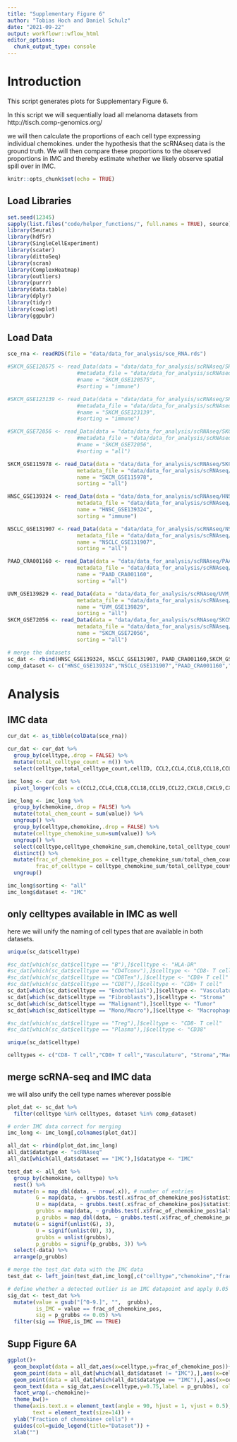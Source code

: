 ```yaml
---
title: "Supplementary Figure 6"
author: "Tobias Hoch and Daniel Schulz"
date: "2021-09-22"
output: workflowr::wflow_html
editor_options:
  chunk_output_type: console
---
```


# Introduction
This script generates plots for Supplementary Figure 6. 

In this script we will sequentially load all melanoma datasets from http://tisch.comp-genomics.org/

we will then calculate the proportions of each cell type expressing individual chemokines. under the hypothesis that the scRNAseq data is the ground truth. We will then compare these proportions to the observed proportions in IMC and thereby estimate whether we likely observe spatial spill over in IMC.

```r
knitr::opts_chunk$set(echo = TRUE)
```

## Load Libraries

```r
set.seed(12345)
sapply(list.files("code/helper_functions/", full.names = TRUE), source)
library(Seurat)
library(hdf5r)
library(SingleCellExperiment)
library(scater)
library(dittoSeq)
library(scran)
library(ComplexHeatmap)
library(outliers)
library(purrr)
library(data.table)
library(dplyr)
library(tidyr)
library(cowplot)
library(ggpubr)
```

## Load Data

```r
sce_rna <- readRDS(file = "data/data_for_analysis/sce_RNA.rds")

#SKCM_GSE120575 <- read_Data(data = "data/data_for_analysis/scRNAseq/SKCM_GSE120575_aPD1aCTLA4_expression.h5",
                      #metadata_file = "data/data_for_analysis/scRNAseq/SKCM_GSE120575_aPD1aCTLA4_CellMetainfo_table.tsv",
                      #name = "SKCM_GSE120575",
                      #sorting = "immune")

#SKCM_GSE123139 <- read_Data(data = "data/data_for_analysis/scRNAseq/SKCM_GSE123139_expression.h5",
                      #metadata_file = "data/data_for_analysis/scRNAseq/SKCM_GSE123139_CellMetainfo_table.tsv",
                      #name = "SKCM_GSE123139",
                      #sorting = "immune")

#SKCM_GSE72056 <- read_Data(data = "data/data_for_analysis/scRNAseq/SKCM_GSE72056_expression.h5",
                      #metadata_file = "data/data_for_analysis/scRNAseq/SKCM_GSE72056_CellMetainfo_table.tsv",
                      #name = "SKCM_GSE72056",
                      #sorting = "all")

SKCM_GSE115978 <- read_Data(data = "data/data_for_analysis/scRNAseq/SKCM_GSE115978_aPD1_expression.h5",
                      metadata_file = "data/data_for_analysis/scRNAseq/SKCM_GSE115978_aPD1_CellMetainfo_table.tsv",
                      name = "SKCM_GSE115978",
                      sorting = "all")

HNSC_GSE139324 <- read_Data(data = "data/data_for_analysis/scRNAseq/HNSC_GSE139324_expression.h5",
                      metadata_file = "data/data_for_analysis/scRNAseq/HNSC_GSE139324_CellMetainfo_table.tsv",
                      name = "HNSC_GSE139324",
                      sorting = "immune")

NSCLC_GSE131907 <- read_Data(data = "data/data_for_analysis/scRNAseq/NSCLC_GSE131907_expression.h5",
                      metadata_file = "data/data_for_analysis/scRNAseq/NSCLC_GSE131907_CellMetainfo_table.tsv",
                      name = "NSCLC_GSE131907",
                      sorting = "all")

PAAD_CRA001160 <- read_Data(data = "data/data_for_analysis/scRNAseq/PAAD_CRA001160_expression.h5",
                      metadata_file = "data/data_for_analysis/scRNAseq/PAAD_CRA001160_CellMetainfo_table.tsv",
                      name = "PAAD_CRA001160",
                      sorting = "all")

UVM_GSE139829 <- read_Data(data = "data/data_for_analysis/scRNAseq/UVM_GSE139829_expression.h5",
                      metadata_file = "data/data_for_analysis/scRNAseq/UVM_GSE139829_CellMetainfo_table.tsv",
                      name = "UVM_GSE139829",
                      sorting = "all")
SKCM_GSE72056 <- read_Data(data = "data/data_for_analysis/scRNAseq/SKCM_GSE72056_expression.h5",
                      metadata_file = "data/data_for_analysis/scRNAseq/SKCM_GSE72056_CellMetainfo_table.tsv",
                      name = "SKCM_GSE72056",
                      sorting = "all")

# merge the datasets
sc_dat <- rbind(HNSC_GSE139324, NSCLC_GSE131907, PAAD_CRA001160,SKCM_GSE115978, SKCM_GSE72056, UVM_GSE139829)
comp_dataset <- c("HNSC_GSE139324","NSCLC_GSE131907","PAAD_CRA001160","SKCM_GSE115978","SKCM_GSE72056","UVM_GSE139829")

```

# Analysis

## IMC data

```r
cur_dat <- as_tibble(colData(sce_rna))

cur_dat <- cur_dat %>%
  group_by(celltype,.drop = FALSE) %>%
  mutate(total_celltype_count = n()) %>%
  select(celltype,total_celltype_count,cellID, CCL2,CCL4,CCL8,CCL18,CCL19,CCL22,CXCL8,CXCL9,CXCL10,CXCL12,CXCL13)

imc_long <- cur_dat %>%
  pivot_longer(cols = c(CCL2,CCL4,CCL8,CCL18,CCL19,CCL22,CXCL8,CXCL9,CXCL10,CXCL12,CXCL13),names_to = "chemokine")

imc_long <- imc_long %>%
  group_by(chemokine,.drop = FALSE) %>%
  mutate(total_chem_count = sum(value)) %>%
  ungroup() %>%
  group_by(celltype,chemokine,.drop = FALSE) %>%
  mutate(celltype_chemokine_sum=sum(value)) %>%
  ungroup() %>%
  select(celltype,celltype_chemokine_sum,chemokine,total_celltype_count,total_chem_count) %>%
  distinct() %>%
  mutate(frac_of_chemokine_pos = celltype_chemokine_sum/total_chem_count,
         frac_of_celltype = celltype_chemokine_sum/total_celltype_count) %>%
  ungroup()

imc_long$sorting <- "all"
imc_long$dataset <- "IMC"
```

## only celltypes available in IMC as well

here we will unify the naming of cell types that are available in both datasets.

```r
unique(sc_dat$celltype)

#sc_dat[which(sc_dat$celltype == "B"),]$celltype <- "HLA-DR"
#sc_dat[which(sc_dat$celltype == "CD4Tconv"),]$celltype <- "CD8- T cell"
#sc_dat[which(sc_dat$celltype == "CD8Tex"),]$celltype <- "CD8+ T cell"
#sc_dat[which(sc_dat$celltype == "CD8T"),]$celltype <- "CD8+ T cell"
sc_dat[which(sc_dat$celltype == "Endothelial"),]$celltype <- "Vasculature"
sc_dat[which(sc_dat$celltype == "Fibroblasts"),]$celltype <- "Stroma"
sc_dat[which(sc_dat$celltype == "Malignant"),]$celltype <- "Tumor"
sc_dat[which(sc_dat$celltype == "Mono/Macro"),]$celltype <- "Macrophage"

#sc_dat[which(sc_dat$celltype == "Treg"),]$celltype <- "CD8- T cell"
#sc_dat[which(sc_dat$celltype == "Plasma"),]$celltype <- "CD38"

unique(sc_dat$celltype)

celltypes <- c("CD8- T cell","CD8+ T cell","Vasculature", "Stroma","Macrophage","Tumor")
```

## merge scRNA-seq and IMC data

we will also unify the cell type names wherever possible

```r
plot_dat <- sc_dat %>%
  filter(celltype %in% celltypes, dataset %in% comp_dataset)

# order IMC data correct for merging 
imc_long <- imc_long[,colnames(plot_dat)]

all_dat <- rbind(plot_dat,imc_long)
all_dat$datatype <- "scRNAseq"
all_dat[which(all_dat$dataset == "IMC"),]$datatype <- "IMC"
```

```r
test_dat <- all_dat %>%
  group_by(chemokine, celltype) %>%
  nest() %>%         
  mutate(n = map_dbl(data, ~ nrow(.x)), # number of entries
         G = map(data, ~ grubbs.test(.x$frac_of_chemokine_pos)$statistic[[1]]), # G statistic
         U = map(data, ~ grubbs.test(.x$frac_of_chemokine_pos)$statistic[[2]]), # U statistic
         grubbs = map(data, ~ grubbs.test(.x$frac_of_chemokine_pos)$alternative), # Alternative hypotesis
         p_grubbs = map_dbl(data, ~ grubbs.test(.x$frac_of_chemokine_pos)$p.value)) %>% # p-value
  mutate(G = signif(unlist(G), 3),
         U = signif(unlist(U), 3),
         grubbs = unlist(grubbs),
         p_grubbs = signif(p_grubbs, 3)) %>%
  select(-data) %>%
  arrange(p_grubbs)

# merge the test_dat data with the IMC data
test_dat <- left_join(test_dat,imc_long[,c("celltype","chemokine","frac_of_chemokine_pos")],by=c("celltype","chemokine"))

# define whether a detected outlier is an IMC datapoint and apply 0.05 significant value cut-off
sig_dat <- test_dat %>%
  mutate(value = gsub("[^0-9.]", "",  grubbs),
         is_IMC = value == frac_of_chemokine_pos,
         sig = p_grubbs <= 0.05) %>%
  filter(sig == TRUE,is_IMC == TRUE)
```

## Supp Figure 6A

```r
ggplot()+
  geom_boxplot(data = all_dat,aes(x=celltype,y=frac_of_chemokine_pos))+
  geom_point(data = all_dat[which(all_dat$dataset != "IMC"),],aes(x=celltype,y=frac_of_chemokine_pos,col=as.factor(dataset)))+
  geom_point(data = all_dat[which(all_dat$datatype == "IMC"),],aes(x=celltype,y=frac_of_chemokine_pos),col="red",shape=18, size=5)+
  geom_text(data = sig_dat,aes(x=celltype,y=0.75,label = p_grubbs), color= "red", angle=90) +
  facet_wrap(.~chemokine)+
  theme_bw()+
  theme(axis.text.x = element_text(angle = 90, hjust = 1, vjust = 0.5),
        text = element_text(size=14)) +
  ylab("Fraction of chemokine+ cells") +
  guides(col=guide_legend(title="Dataset")) +
  xlab("")
```
